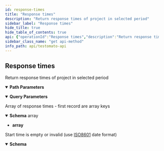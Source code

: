 ```yaml
---
id: response-times
title: "Response times"
description: "Return response times of project in selected period"
sidebar_label: "Response times"
hide_title: true
hide_table_of_contents: true
api: {"operationId":"Response times","description":"Return response times of project in selected period","tags":["Project"],"security":[{"ApiToken":[]}],"responses":{"200":{"description":"Array of response times - first record are array keys\n","content":{"application/json":{"schema":{"type":"array","example":[["Time","DNS Lookup","Initial connection","SSL","Request","Waiting","Content download","Total"],[1667210000,2.3,16.9,30.5,0,39.7,7.5,98.2],[1667210000,2.1,16.8,30,0,39.7,7.5,98.2]]}}}},"405":{"description":"Start time is empty or invalid (use [ISO8601](https://en.wikipedia.org/wiki/ISO_8601) date format)\n","content":{"application/json":{"schema":{"properties":{"message":{"type":"string","description":"Error message","default":"Start time is empty or invalid (use ISO8601 date format)"},"success":{"type":"boolean","default":false},"ok":{"type":"boolean","default":false},"error":{"type":"boolean","default":true}}}}}}},"parameters":[{"name":"id","description":"A unique project ID","example":"5e9602e7a39e5a46428b457f","allowEmptyValue":false,"required":true,"in":"path","schema":{"type":"string"}},{"name":"start","description":"Period start date in [ISO8601](https://en.wikipedia.org/wiki/ISO_8601) format","example":"2022-10-31T00:00:00.000+01:00","required":true,"in":"query","schema":{"type":"string"}},{"name":"end","description":"Period end date in [ISO8601](https://en.wikipedia.org/wiki/ISO_8601) format (default `now`)\n","example":"2022-10-31T00:00:00.000+01:00","required":false,"in":"query","schema":{"type":"string"}}],"method":"get","path":"/project/{id}/responseTimes","servers":[{"url":"https://testomato.com/api/","description":"Testomato"}],"securitySchemes":{"ApiToken":{"description":"The Testomato API Token can be obtained from the [User Profile](https://www.testomato.com/user/profile) \nor directly through the API by a `POST` request send to `/api/authenticate` visit \n[Get API token](/api/get-api-token) for more information.\n\nTestomato API token use [JWT schema](https://jwt.io/).\n","type":"http","scheme":"bearer","bearerFormat":"JWT"}},"info":{"title":"Testomato API","description":"If you would like to participate in the future development of our\nroadmap, please don't be shy! We'd love to hear your suggestions:\nsupport@testomato.com\n","termsOfService":"https://www.testomato.com/terms-of-service","version":"1.0.0","contact":{"email":"support@testomato.com"}},"postman":{"name":"Response times","description":{"content":"Return response times of project in selected period","type":"text/plain"},"url":{"path":["project",":id","responseTimes"],"host":["{{baseUrl}}"],"query":[{"disabled":false,"description":{"content":"(Required) Period start date in [ISO8601](https://en.wikipedia.org/wiki/ISO_8601) format","type":"text/plain"},"key":"start","value":""},{"disabled":false,"description":{"content":"Period end date in [ISO8601](https://en.wikipedia.org/wiki/ISO_8601) format (default `now`)\n","type":"text/plain"},"key":"end","value":""}],"variable":[{"disabled":false,"description":{"content":"(Required) A unique project ID","type":"text/plain"},"type":"any","value":"","key":"id"}]},"header":[{"key":"Accept","value":"application/json"}],"method":"GET","auth":{"type":"bearer","bearer":[{"type":"any","value":"<Bearer Token>","key":"token"}]}}}
sidebar_class_name: "get api-method"
info_path: api/testomato-api
---
```



## Response times



Return response times of project in selected period

<details style={{"marginBottom":"1rem"}} data-collapsed={false} open={true}><summary style={{}}><strong>Path Parameters</strong></summary><div><ul><ParamsItem className={"paramsItem"} param={{"name":"id","description":"A unique project ID","example":"5e9602e7a39e5a46428b457f","allowEmptyValue":false,"required":true,"in":"path","schema":{"type":"string"}}}></ParamsItem></ul></div></details><details style={{"marginBottom":"1rem"}} data-collapsed={false} open={true}><summary style={{}}><strong>Query Parameters</strong></summary><div><ul><ParamsItem className={"paramsItem"} param={{"name":"start","description":"Period start date in [ISO8601](https://en.wikipedia.org/wiki/ISO_8601) format","example":"2022-10-31T00:00:00.000+01:00","required":true,"in":"query","schema":{"type":"string"}}}></ParamsItem><ParamsItem className={"paramsItem"} param={{"name":"end","description":"Period end date in [ISO8601](https://en.wikipedia.org/wiki/ISO_8601) format (default `now`)\n","example":"2022-10-31T00:00:00.000+01:00","required":false,"in":"query","schema":{"type":"string"}}}></ParamsItem></ul></div></details><div><ApiTabs><TabItem label={"200"} value={"200"}><div>

Array of response times - first record are array keys


</div><div><MimeTabs schemaType={"response"}><TabItem label={"application/json"} value={"application/json"}><SchemaTabs><TabItem label={"Schema"} value={"Schema"}><details style={{}} data-collapsed={false} open={true}><summary style={{"textAlign":"left"}}><strong>Schema</strong><span style={{"opacity":"0.6"}}> array</span></summary><div style={{"textAlign":"left","marginLeft":"1rem"}}></div><ul style={{"marginLeft":"1rem"}}><li><div><strong>array</strong></div></li></ul></details></TabItem><TabItem label={"Example (from schema)"} value={"Example (from schema)"}><ResponseSamples responseExample={"[\n  [\n    \"Time\",\n    \"DNS Lookup\",\n    \"Initial connection\",\n    \"SSL\",\n    \"Request\",\n    \"Waiting\",\n    \"Content download\",\n    \"Total\"\n  ],\n  [\n    1667210000,\n    2.3,\n    16.9,\n    30.5,\n    0,\n    39.7,\n    7.5,\n    98.2\n  ],\n  [\n    1667210000,\n    2.1,\n    16.8,\n    30,\n    0,\n    39.7,\n    7.5,\n    98.2\n  ]\n]"} language={"json"}></ResponseSamples></TabItem></SchemaTabs></TabItem></MimeTabs></div></TabItem><TabItem label={"405"} value={"405"}><div>

Start time is empty or invalid (use [ISO8601](https://en.wikipedia.org/wiki/ISO_8601) date format)


</div><div><MimeTabs schemaType={"response"}><TabItem label={"application/json"} value={"application/json"}><SchemaTabs><TabItem label={"Schema"} value={"Schema"}><details style={{}} data-collapsed={false} open={true}><summary style={{"textAlign":"left"}}><strong>Schema</strong></summary><div style={{"textAlign":"left","marginLeft":"1rem"}}></div><ul style={{"marginLeft":"1rem"}}><SchemaItem collapsible={false} name={"message"} required={false} schemaDescription={"Error message"} schemaName={"string"} qualifierMessage={undefined} defaultValue={"Start time is empty or invalid (use ISO8601 date format)"}></SchemaItem><SchemaItem collapsible={false} name={"success"} required={false} schemaDescription={undefined} schemaName={"boolean"} qualifierMessage={undefined} defaultValue={false}></SchemaItem><SchemaItem collapsible={false} name={"ok"} required={false} schemaDescription={undefined} schemaName={"boolean"} qualifierMessage={undefined} defaultValue={false}></SchemaItem><SchemaItem collapsible={false} name={"error"} required={false} schemaDescription={undefined} schemaName={"boolean"} qualifierMessage={undefined} defaultValue={true}></SchemaItem></ul></details></TabItem><TabItem label={"Example (from schema)"} value={"Example (from schema)"}><ResponseSamples responseExample={"{\n  \"message\": \"Start time is empty or invalid (use ISO8601 date format)\",\n  \"success\": false,\n  \"ok\": false,\n  \"error\": true\n}"} language={"json"}></ResponseSamples></TabItem></SchemaTabs></TabItem></MimeTabs></div></TabItem></ApiTabs></div>
      